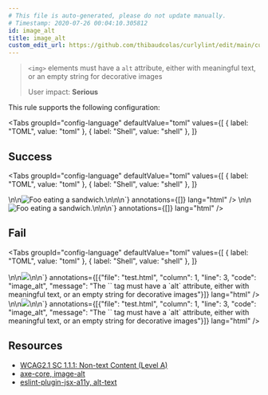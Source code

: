 ```yaml
---
# This file is auto-generated, please do not update manually.
# Timestamp: 2020-07-26 00:04:10.305812
id: image_alt
title: image_alt
custom_edit_url: https://github.com/thibaudcolas/curlylint/edit/main/curlylint/rules/image_alt/image_alt.py
---
```



> `<img>` elements must have a `alt` attribute, either with meaningful text, or an empty string for decorative images
>
> User impact: **Serious**

This rule supports the following configuration:

<Tabs
  groupId="config-language"
  defaultValue="toml"
  values={[
    { label: "TOML", value: "toml" },
    { label: "Shell", value: "shell" },
  ]}
>
  <TabItem value="toml">
    <CodeSnippet
      snippet={`# The \`alt\` attribute must be present.\nimage_alt = true`}
      annotations={[]}
      lang="toml"
    />
  </TabItem>
  <TabItem value="shell">
    <CodeSnippet
      snippet={`# The \`alt\` attribute must be present.\ncurlylint --rule 'image_alt: true' .`}
      annotations={[]}
      lang="shell"
    />
  </TabItem>
</Tabs>

## Success

<Tabs
  groupId="config-language"
  defaultValue="toml"
  values={[
    { label: "TOML", value: "toml" },
    { label: "Shell", value: "shell" },
  ]}
>
  <TabItem value="toml">
    <CodeSnippet
      snippet={`<!-- Good: Check alt is present -->\n<!-- image_alt = true -->\n<img src="foo" alt="Foo eating a sandwich." />\n<!-- Good: Empty alt is fine too -->\n<!-- image_alt = true -->\n<img src="foo" alt="" />`}
      annotations={[]}
      lang="html"
    />
  </TabItem>
  <TabItem value="shell">
    <CodeSnippet
      snippet={`<!-- Good: Check alt is present -->\n<!-- curlylint --rule 'image_alt: true' . -->\n<img src="foo" alt="Foo eating a sandwich." />\n<!-- Good: Empty alt is fine too -->\n<!-- curlylint --rule 'image_alt: true' . -->\n<img src="foo" alt="" />`}
      annotations={[]}
      lang="html"
    />
  </TabItem>
</Tabs>

## Fail

<Tabs
  groupId="config-language"
  defaultValue="toml"
  values={[
    { label: "TOML", value: "toml" },
    { label: "Shell", value: "shell" },
  ]}
>
  <TabItem value="toml">
    <CodeSnippet
      snippet={`<!-- Bad: Missing -->\n<!-- image_alt = true -->\n<img src="foo" />\n\n`}
      annotations={[{"file": "test.html", "column": 1, "line": 3, "code": "image_alt", "message": "The `<img>` tag must have a `alt` attribute, either with meaningful text, or an empty string for decorative images"}]}
      lang="html"
    />
  </TabItem>
  <TabItem value="shell">
    <CodeSnippet
      snippet={`<!-- Bad: Missing -->\n<!-- curlylint --rule 'image_alt: true' . -->\n<img src="foo" />\n\n`}
      annotations={[{"file": "test.html", "column": 1, "line": 3, "code": "image_alt", "message": "The `<img>` tag must have a `alt` attribute, either with meaningful text, or an empty string for decorative images"}]}
      lang="html"
    />
  </TabItem>
</Tabs>

## Resources

- [WCAG2.1 SC 1.1.1: Non-text Content (Level A)](https://www.w3.org/WAI/WCAG21/Understanding/non-text-content.html)
- [axe-core, image-alt](https://dequeuniversity.com/rules/axe/3.5/image-alt)
- [eslint-plugin-jsx-a11y, alt-text](https://github.com/evcohen/eslint-plugin-jsx-a11y/blob/master/docs/rules/alt-text.md)
